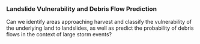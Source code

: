 ### Landslide Vulnerability and Debris Flow Prediction

Can we identify areas approaching harvest and classify the vulnerability of the underlying land to landslides, as well as predict the probability of debris flows in the context of large storm events?
